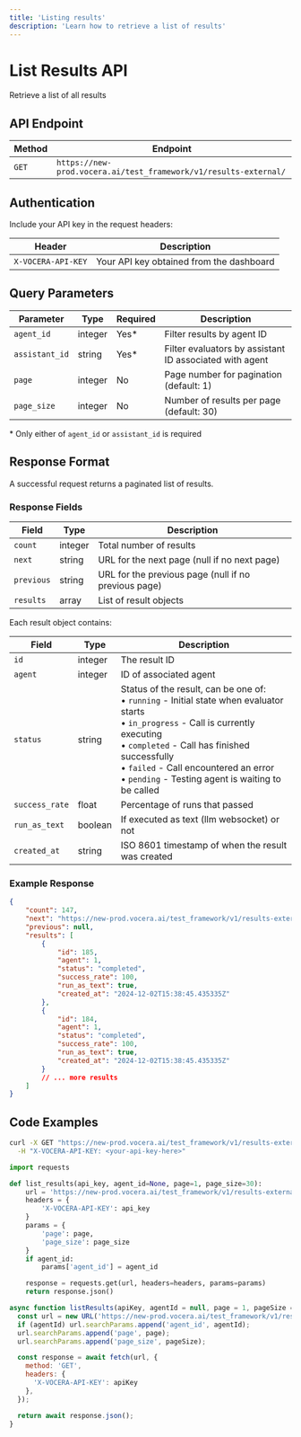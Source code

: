 ---
title: 'Listing results'
description: 'Learn how to retrieve a list of results'
---

# List Results API
Retrieve a list of all results

## API Endpoint

| Method | Endpoint |
|--------|----------|
| `GET` | `https://new-prod.vocera.ai/test_framework/v1/results-external/` |

## Authentication

Include your API key in the request headers:

| Header | Description |
|--------|--------|
| `X-VOCERA-API-KEY` | Your API key obtained from the dashboard |

## Query Parameters

| Parameter | Type | Required | Description |
|-----------|------|----------|-------------|
| `agent_id` | integer | Yes* | Filter results by agent ID |
| `assistant_id` | string | Yes* | Filter evaluators by assistant ID associated with agent |
| `page` | integer | No | Page number for pagination (default: 1) |
| `page_size` | integer | No | Number of results per page (default: 30) |

\* Only either of `agent_id` or `assistant_id` is required

## Response Format

A successful request returns a paginated list of results.

### Response Fields

| Field | Type | Description |
|-------|------|-------------|
| `count` | integer | Total number of results |
| `next` | string | URL for the next page (null if no next page) |
| `previous` | string | URL for the previous page (null if no previous page) |
| `results` | array | List of result objects |

Each result object contains:

| Field | Type | Description |
|-------|------|-------------|
| `id` | integer | The result ID |
| `agent` | integer | ID of associated agent |
| `status` | string | Status of the result, can be one of:<br/>• `running` - Initial state when evaluator starts<br/>• `in_progress` - Call is currently executing<br/>• `completed` - Call has finished successfully<br/>• `failed` - Call encountered an error<br/>• `pending` - Testing agent is waiting to be called |
| `success_rate` | float | Percentage of runs that passed |
| `run_as_text` | boolean | If executed as text (llm websocket) or not |
| `created_at` | string | ISO 8601 timestamp of when the result was created |

### Example Response

```json
{
    "count": 147,
    "next": "https://new-prod.vocera.ai/test_framework/v1/results-external/?agent_id=1&page=1",
    "previous": null,
    "results": [
        {
            "id": 185,
            "agent": 1,
            "status": "completed",
            "success_rate": 100,
            "run_as_text": true,
            "created_at": "2024-12-02T15:38:45.435335Z"
        },
        {
            "id": 184,
            "agent": 1,
            "status": "completed",
            "success_rate": 100,
            "run_as_text": true,
            "created_at": "2024-12-02T15:38:45.435335Z"
        }
        // ... more results
    ]
}
```

## Code Examples

<CodeGroup>

```bash Curl
curl -X GET "https://new-prod.vocera.ai/test_framework/v1/results-external/?agent_id=1" \
  -H "X-VOCERA-API-KEY: <your-api-key-here>"
```

```python Python
import requests

def list_results(api_key, agent_id=None, page=1, page_size=30):
    url = 'https://new-prod.vocera.ai/test_framework/v1/results-external/'
    headers = {
        'X-VOCERA-API-KEY': api_key
    }
    params = {
        'page': page,
        'page_size': page_size
    }
    if agent_id:
        params['agent_id'] = agent_id

    response = requests.get(url, headers=headers, params=params)
    return response.json()
```

```javascript JavaScript
async function listResults(apiKey, agentId = null, page = 1, pageSize = 30) {
  const url = new URL('https://new-prod.vocera.ai/test_framework/v1/results-external/');
  if (agentId) url.searchParams.append('agent_id', agentId);
  url.searchParams.append('page', page);
  url.searchParams.append('page_size', pageSize);

  const response = await fetch(url, {
    method: 'GET',
    headers: {
      'X-VOCERA-API-KEY': apiKey
    },
  });

  return await response.json();
}
```
</CodeGroup>

